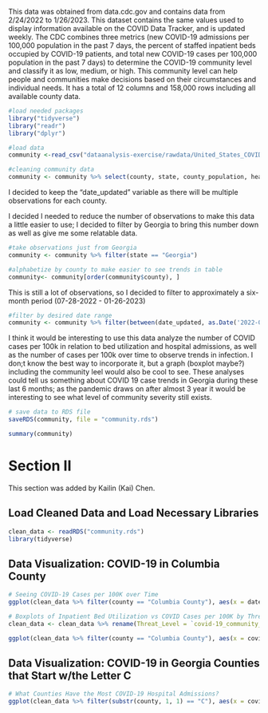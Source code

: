 This data was obtained from data.cdc.gov and contains data from 2/24/2022 to 1/26/2023. This dataset contains the same values used to display information available on the COVID Data Tracker, and is updated weekly. The CDC combines three metrics (new COVID-19 admissions per 100,000 population in the past 7 days, the percent of staffed inpatient beds occupied by COVID-19 patients, and total new COVID-19 cases per 100,000 population in the past 7 days) to determine the COVID-19 community level and classify it as low, medium, or high. This community level can help people and communities make decisions based on their circumstances and individual needs. It has a total of 12 columns and 158,000 rows including all available county data.

```r
#load needed packages
library("tidyverse")
library("readr")
library("dplyr")
```

```r
#load data
community <-read_csv("dataanalysis-exercise/rawdata/United_States_COVID-19_Community_Levels_by_County.csv")
```

```r
#cleaning community data
community <- community %>% select(county, state, county_population, health_service_area_population, covid_inpatient_bed_utilization, covid_hospital_admissions_per_100k, covid_cases_per_100k, `covid-19_community_level`, date_updated)
```

I decided to keep the "date_updated" variable as there will be multiple observations for each county.

I decided I needed to reduce the number of observations to make this data a little easier to use; I decided to filter by Georgia to bring this number down as well as give me some relatable data.

```r
#take observations just from Georgia 
community <- community %>% filter(state == "Georgia")
```

```r
#alphabetize by county to make easier to see trends in table
community<- community[order(community$county), ]
```

This is still a lot of observations, so I decided to filter to approximately a six-month period (07-28-2022 - 01-26-2023)

```r
#filter by desired date range
community <- community %>% filter(between(date_updated, as.Date('2022-07-28'), as.Date('2023-01-26')))
```

I think it would be interesting to use this data analyze the number of COVID cases per 100k in relation to bed utilization and hospital admissions, as well as the number of cases per 100k over time to observe trends in infection. I don;t know the best way to incorporate it, but a graph (boxplot maybe?) including the community leel would also be cool to see. These analyses could tell us something about COVID 19 case trends in Georgia during these last 6 months; as the pandemic draws on after almost 3 year it would be interesting to see what level of community severity still exists.

```r
# save data to RDS file
saveRDS(community, file = "community.rds")
```

```r
summary(community)
```

# Section II

This section was added by Kailin (Kai) Chen.

## Load Cleaned Data and Load Necessary Libraries
```r
clean_data <- readRDS("community.rds")
library(tidyverse)
```

## Data Visualization: COVID-19 in Columbia County
```r
# Seeing COVID-19 Cases per 100K over Time
ggplot(clean_data %>% filter(county == "Columbia County"), aes(x = date_updated, y = covid_cases_per_100k)) + geom_line() + labs(x = "Date", y = "Cases Per 100K")

# Boxplots of Inpatient Bed Utilization vs COVID Cases per 100K by Threat Level
clean_data <- clean_data %>% rename(Threat_Level = `covid-19_community_level`) %>% mutate(Threat_Level = factor(Threat_Level, levels = c("Low", "Medium", "High")))

ggplot(clean_data %>% filter(county == "Columbia County"), aes(x = covid_cases_per_100k, y = covid_inpatient_bed_utilization, group = Threat_Level, fill = Threat_Level)) + geom_boxplot() + labs(x = "Covid Cases per 100K", y = "COVID Inpatient Bed Utilization")
```

## Data Visualization: COVID-19 in Georgia Counties that Start w/the Letter C
```r
# What Counties Have the Most COVID-19 Hospital Admissions?
ggplot(clean_data %>% filter(substr(county, 1, 1) == "C"), aes(x = covid_hospital_admissions_per_100k, y = county)) + geom_col()
```
